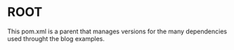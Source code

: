= ROOT =

This pom.xml is a parent that manages versions for the many dependencies used throught the blog examples.


